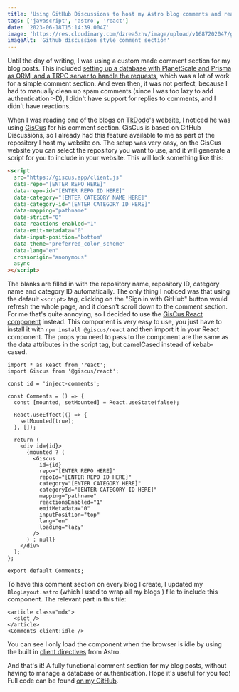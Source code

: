 ```yaml
---
title: 'Using GitHub Discussions to host my Astro blog comments and reactions'
tags: ['javascript', 'astro', 'react']
date: '2023-06-18T15:14:39.004Z'
image: 'https://res.cloudinary.com/dzrea5zhv/image/upload/v1687202047/giscus.jpg'
imageAlt: 'Github discussion style comment section'
---
```


Until the day of writing, I was using a custom made comment section for my blog posts.
This included [setting up a database with PlanetScale and Prisma as ORM, and a TRPC server to handle the requests](/blog/adding-comments-prisma-planetscale-astro-vercel-edge), which was a lot of work for a simple comment section.
And even then, it was not perfect, because I had to manually clean up spam comments (since I was too lazy to add authentication :-D), I didn't have support for replies to comments, and I didn't have reactions.

When I was reading one of the blogs on [TkDodo](https://tkdodo.eu)'s website, I noticed he was using [GisCus](https://giscus.app) for his comment section.
GisCus is based on GitHub Discussions, so I already had this feature available to me as part of the repository I host my website on.
The setup was very easy, on the GisCus website you can select the repository you want to use, and it will generate a script for you to include in your website.
This will look something like this:

```html
<script
  src="https://giscus.app/client.js"
  data-repo="[ENTER REPO HERE]"
  data-repo-id="[ENTER REPO ID HERE]"
  data-category="[ENTER CATEGORY NAME HERE]"
  data-category-id="[ENTER CATEGORY ID HERE]"
  data-mapping="pathname"
  data-strict="0"
  data-reactions-enabled="1"
  data-emit-metadata="0"
  data-input-position="bottom"
  data-theme="preferred_color_scheme"
  data-lang="en"
  crossorigin="anonymous"
  async
></script>
```

The blanks are filled in with the repository name, repository ID, category name and category ID automatically.
The only thing I noticed was that using the default `<script>` tag, clicking on the "Sign in with GitHub" button would refresh the whole page, and it doesn't scroll down to the comment section.
For me that's quite annoying, so I decided to use the [GisCus React component](https://github.com/giscus/giscus-component) instead.
This component is very easy to use, you just have to install it with `npm install @giscus/react` and then import it in your React component.
The props you need to pass to the component are the same as the data attributes in the script tag, but camelCased instead of kebab-cased.

```tsx title="src/components/Comments.tsx"
import * as React from 'react';
import Giscus from '@giscus/react';

const id = 'inject-comments';

const Comments = () => {
  const [mounted, setMounted] = React.useState(false);

  React.useEffect(() => {
    setMounted(true);
  }, []);

  return (
    <div id={id}>
      {mounted ? (
        <Giscus
          id={id}
          repo="[ENTER REPO HERE]"
          repoId="[ENTER REPO ID HERE]"
          category="[ENTER CATEGORY HERE]"
          categoryId="[ENTER CATEGORY ID HERE]"
          mapping="pathname"
          reactionsEnabled="1"
          emitMetadata="0"
          inputPosition="top"
          lang="en"
          loading="lazy"
        />
      ) : null}
    </div>
  );
};

export default Comments;
```

To have this comment section on every blog I create, I updated my `BlogLayout.astro` (which I used to wrap all my blogs ) file to include this component. The relevant part in this file:

```astro title="/src/layouts/BlogLayout.astro"
<article class="mdx">
  <slot />
</article>
<Comments client:idle />
```

You can see I only load the component when the browser is idle by using the built in [client directives](https://docs.astro.build/en/reference/directives-reference/) from Astro.

And that's it!
A fully functional comment section for my blog posts, without having to manage a database or authentication.
Hope it's useful for you too!
Full code can be found [on my GitHub](https://www.github.com/thomasledoux1/website-thomas-astro).
